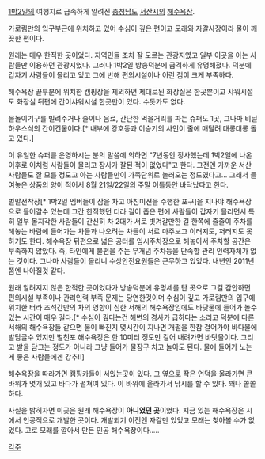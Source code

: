 [[1박2일]]의 여행지로 급속하게 알려진 [[충청남도]] [[서산시]]의 [[해수욕장]].

가로림만의 입구부근에 위치하고 있어 수심이 깊은 편이고 모래와 자갈사장이라 물이 깨끗한 편이다.

원래는 매우 한적한 곳이었다. 지역민들 조차 잘 모르는 관광지였고 일부 이곳을 아는 사람들만 이용하던 관광지였다. 그러나 1박2일 방송덕분에 급격하게 유명해졌다. 덕분에 갑자기 사람들이 몰리고 있고 그에 반해 편의시설이나 이런 점이 크게 부족하다.

해수욕장 끝부분에 위치한 캠핑장을 제외하면 제대로된 화장실은 한곳뿐이고 샤워시설도 화장실 뒤편에 간이샤워시설 한곳만이 있다. 수돗가도 없다.

물놀이기구를 빌려주거나 술이나 음료, 간단한 먹을거리를 파는 슈퍼도 1곳, 그나마 비닐하우스식의 간이건물이다.[* 내부에 강호동과 이승기의 사인이 줄에 매달려 대롱대롱 돌고 있다.]

이 유일한 슈퍼를 운영하시는 분의 말씀에 의하면 "7년동안 장사했는데 1박2일에 나온 이후로 이처럼 사람들이 몰리고 장사가 잘된 적이 없었다"고 한다. 그전엔 가까운 서산 사람들도 잘 모를 정도고 아는 사람들만이 가족단위로 놀러오는 정도였다고... 그래서 들여놓은 상품의 양이 적어서 8월 21일/22일의 주말 이틀동안 바닥났다고 한다.

벌말선착장[* 1박2일 멤버들이 잠을 차고 아침미션을 수행한 포구]을 지나야 해수욕장으로 들어갈수 있는데 그간 한적했던 터라 길이 좁은 편에 사람들이 갑자기 몰리면서 특히 일부 몰지각한 사람들이 간신히 차 2대가 서로 빗겨갈만한 길 한쪽에 줄줄이 주차를 해놓는 바람에 들어가는 차들과 나오려는 차들이 서로 마주보고 이러지도, 저러지도 못하기도 한다. 해수욕장 뒤편으로 넓은 공터를 임시주차장으로 해놓아서 주차할 공간은 부족하지 않았다. 즉, 타인에게 불편을 주는 무개념 주차등을 단속할 관리 인력자체가 없는 것이다. 그나마 사람들이 몰리니 수상안전요원들은 근무하고 있었다. 내년인 2011년쯤엔 나아질것 같다.

원래 알려지지 않은 한적한 곳이었다가 방송덕분에 유명세를 탄 곳으로 그걸 감안하면 편의시설 부족이나 관리인력 부족 문제는 당연한것이며 수심이 깊고 가로림만의 입구에 위치한 터라 조석간만의 차의 영향이 심한 서해의 해수욕장임에도 바닷물에 들어가 놀수 있는 시간이 매우 길다.[* 수심이 깊다는건 해변의 경사가 급하다는 소리고 덕분에 다른 서해의 해수욕장들 같으면 물이 빠진지 몇시간이 지나면 개펄을 한참 걸어가야 바다물에 발담글수 있지만 벌천포 해수욕장은 한 10미터 정도만 걸어 내려가면 바닷물이다. 그리고 발을 담그는 정도가 아니라 그냥 들어가 물장구 치고 놀아도 된다. 물에 들어가 노는게 좋은 사람들에겐 강추!!]

해수욕장을 따라가면 캠핑카들이 서있는곳이 있다. 그 옆으로 작은 언덕을 올라가면 큰 바위가 몇개 있고 바다가 펼쳐여 있다. 이 바위에 올라가서 낚시를 할 수 있다. 꽤나 쏠쏠하다.

사실을 밝히자면 이곳은 원래 해수욕장이 '''아니였던 곳'''이였다. 지금 있는 해수욕장은 시에서 인공적으로 개발한 곳이다. 개발되기 이전엔 자갈만 있었고 모래는 찾아볼 수가 없었다. 고로 모래를 깔아서 만든 인공 해수욕장이다.....

[[각주]]
